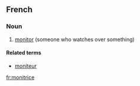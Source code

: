 ==French==

===Noun===
{{fr-noun|f}}

# [[monitor]] (someone who watches over something)

====Related terms====
* [[moniteur]]

[[fr:monitrice]]